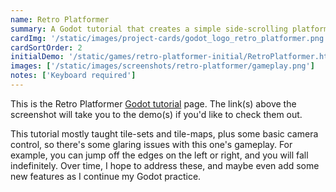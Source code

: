 ```yaml
---
name: Retro Platformer
summary: A Godot tutorial that creates a simple side-scrolling platformer
cardImg: '/static/images/project-cards/godot_logo_retro_platformer.png'
cardSortOrder: 2
initialDemo: '/static/games/retro-platformer-initial/RetroPlatformer.html'
images: ['/static/images/screenshots/retro-platformer/gameplay.png']
notes: ['Keyboard required']
---
```


This is the Retro Platformer [Godot tutorial][1] page. The link(s) above the screenshot will take you to the demo(s) if
you'd like to check them out.

This tutorial mostly taught tile-sets and tile-maps, plus some basic camera control, so there's some glaring issues
with this one's gameplay. For example, you can jump off the edges on the left or right, and you will fall indefinitely.
Over time, I hope to address these, and maybe even add some new features as I continue my Godot practice.

[1]: https://web.archive.org/web/20230926165951/https://www.codingkaiju.com/tutorials/beginner-godot-2d-platformer/
